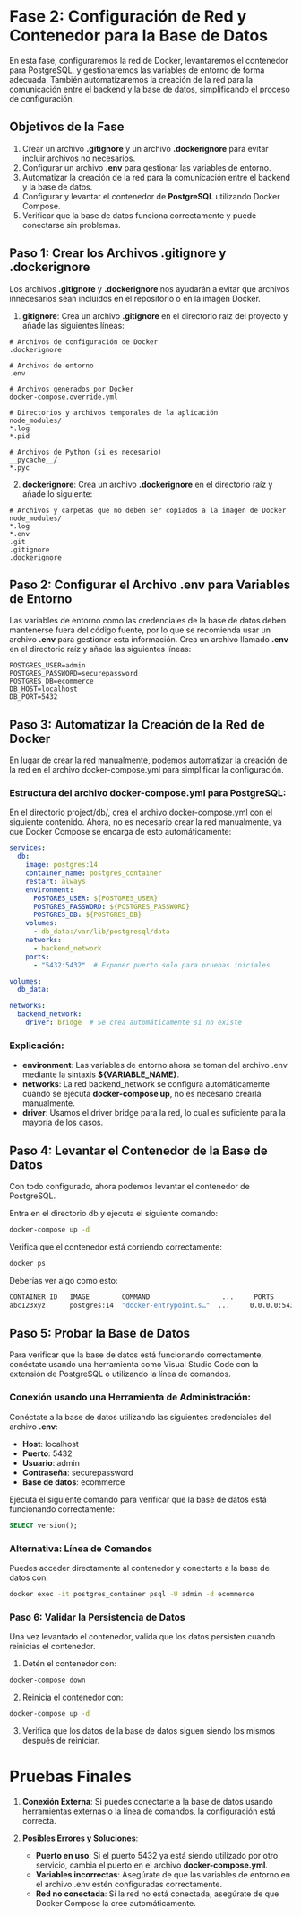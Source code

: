 :::{.justify}
# Fase 2: Configuración de Red y Contenedor para la Base de Datos

En esta fase, configuraremos la red de Docker, levantaremos el contenedor para PostgreSQL, y gestionaremos las variables de entorno de forma adecuada. También automatizaremos la creación de la red para la comunicación entre el backend y la base de datos, simplificando el proceso de configuración.

## Objetivos de la Fase

1. Crear un archivo **.gitignore** y un archivo **.dockerignore** para evitar incluir archivos no necesarios.
2. Configurar un archivo **.env** para gestionar las variables de entorno.
3. Automatizar la creación de la red para la comunicación entre el backend y la base de datos.
4. Configurar y levantar el contenedor de **PostgreSQL** utilizando Docker Compose.
5. Verificar que la base de datos funciona correctamente y puede conectarse sin problemas.

## Paso 1: Crear los Archivos .gitignore y .dockerignore

Los archivos **.gitignore** y **.dockerignore** nos ayudarán a evitar que archivos innecesarios sean incluidos en el repositorio o en la imagen Docker.

1. **gitignore**: Crea un archivo **.gitignore** en el directorio raíz del proyecto y añade las siguientes líneas:

```.gitignore
# Archivos de configuración de Docker
.dockerignore

# Archivos de entorno
.env

# Archivos generados por Docker
docker-compose.override.yml

# Directorios y archivos temporales de la aplicación
node_modules/
*.log
*.pid

# Archivos de Python (si es necesario)
__pycache__/
*.pyc
```
2. **dockerignore**: Crea un archivo **.dockerignore** en el directorio raíz y añade lo siguiente:

```.dockerignore
# Archivos y carpetas que no deben ser copiados a la imagen de Docker
node_modules/
*.log
*.env
.git
.gitignore
.dockerignore
```
## Paso 2: Configurar el Archivo .env para Variables de Entorno

Las variables de entorno como las credenciales de la base de datos deben mantenerse fuera del código fuente, por lo que se recomienda usar un archivo **.env** para gestionar esta información. Crea un archivo llamado **.env** en el directorio raíz y añade las siguientes líneas:

```env
POSTGRES_USER=admin
POSTGRES_PASSWORD=securepassword
POSTGRES_DB=ecommerce
DB_HOST=localhost
DB_PORT=5432
```

## Paso 3: Automatizar la Creación de la Red de Docker

En lugar de crear la red manualmente, podemos automatizar la creación de la red en el archivo docker-compose.yml para simplificar la configuración.

### Estructura del archivo docker-compose.yml para PostgreSQL:

En el directorio project/db/, crea el archivo docker-compose.yml con el siguiente contenido. Ahora, no es necesario crear la red manualmente, ya que Docker Compose se encarga de esto automáticamente:

```yaml
services:
  db:
    image: postgres:14
    container_name: postgres_container
    restart: always
    environment:
      POSTGRES_USER: ${POSTGRES_USER}
      POSTGRES_PASSWORD: ${POSTGRES_PASSWORD}
      POSTGRES_DB: ${POSTGRES_DB}
    volumes:
      - db_data:/var/lib/postgresql/data
    networks:
      - backend_network
    ports:
      - "5432:5432"  # Exponer puerto solo para pruebas iniciales

volumes:
  db_data:

networks:
  backend_network:
    driver: bridge  # Se crea automáticamente si no existe
```

### Explicación:

- **environment**: Las variables de entorno ahora se toman del archivo .env mediante la sintaxis **${VARIABLE_NAME}**.
- **networks**: La red backend_network se configura automáticamente cuando se ejecuta **docker-compose up**, no es necesario crearla manualmente.
- **driver**: Usamos el driver bridge para la red, lo cual es suficiente para la mayoría de los casos.

## Paso 4: Levantar el Contenedor de la Base de Datos

Con todo configurado, ahora podemos levantar el contenedor de PostgreSQL.

Entra en el directorio db y ejecuta el siguiente comando:

```bash
docker-compose up -d
```
Verifica que el contenedor está corriendo correctamente:

```bash
docker ps
```
Deberías ver algo como esto:

```bash
CONTAINER ID   IMAGE        COMMAND                  ...     PORTS
abc123xyz      postgres:14  "docker-entrypoint.s…"  ...     0.0.0.0:5432->5432/tcp
```
## Paso 5: Probar la Base de Datos

Para verificar que la base de datos está funcionando correctamente, conéctate usando una herramienta como Visual Studio Code con la extensión de PostgreSQL o utilizando la línea de comandos.

###  Conexión usando una Herramienta de Administración:

Conéctate a la base de datos utilizando las siguientes credenciales del archivo **.env**:

- **Host**: localhost
- **Puerto**: 5432
- **Usuario**: admin
- **Contraseña**: securepassword
- **Base de datos**: ecommerce

Ejecuta el siguiente comando para verificar que la base de datos está funcionando correctamente:

```sql
SELECT version();
```
### Alternativa: Línea de Comandos

Puedes acceder directamente al contenedor y conectarte a la base de datos con:

```bash
docker exec -it postgres_container psql -U admin -d ecommerce
```

### Paso 6: Validar la Persistencia de Datos

Una vez levantado el contenedor, valida que los datos persisten cuando reinicias el contenedor.

1. Detén el contenedor con:
```bash
docker-compose down
```
2. Reinicia el contenedor con:
```bash
docker-compose up -d
```
3. Verifica que los datos de la base de datos siguen siendo los mismos después de reiniciar.

# Pruebas Finales

1. **Conexión Externa**: Si puedes conectarte a la base de datos usando herramientas externas o la línea de comandos, la configuración está correcta.

2. **Posibles Errores y Soluciones**:

   - **Puerto en uso**: Si el puerto 5432 ya está siendo utilizado por otro servicio, cambia el puerto en el archivo **docker-compose.yml**.
    - **Variables incorrectas**: Asegúrate de que las variables de entorno en el archivo .env estén configuradas correctamente.
    - **Red no conectada**: Si la red no está conectada, asegúrate de que Docker Compose la cree automáticamente.
:::
